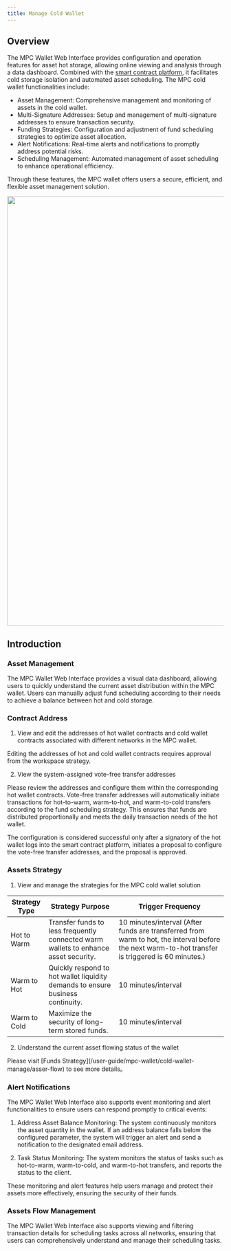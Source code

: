 ```yaml
---
title: Manage Cold Wallet
---
```


## Overview



The MPC Wallet Web Interface provides configuration and operation features for asset hot storage, allowing online viewing and analysis through a data dashboard. Combined with the [smart contract platform](https://cold.keysecure.io), it facilitates cold storage isolation and automated asset scheduling. The MPC cold wallet functionalities include:

- Asset Management: Comprehensive management and monitoring of assets in the cold wallet.
- Multi-Signature Addresses: Setup and management of multi-signature addresses to ensure transaction security.
- Funding Strategies: Configuration and adjustment of fund scheduling strategies to optimize asset allocation.
- Alert Notifications: Real-time alerts and notifications to promptly address potential risks.
- Scheduling Management: Automated management of asset scheduling to enhance operational efficiency.

Through these features, the MPC wallet offers users a secure, efficient, and flexible asset management solution.


<div className="w-full flex items-center justify-center">
    <img src="/images/help-center/coldoperatingen.jpeg" width="1000"/>
</div>




## Introduction

### Asset Management 

The MPC Wallet Web Interface provides a visual data dashboard, allowing users to quickly understand the current asset distribution within the MPC wallet. Users can manually adjust fund scheduling according to their needs to achieve a balance between hot and cold storage.



### Contract Address
1. View and edit the addresses of hot wallet contracts and cold wallet contracts associated with different networks in the MPC wallet.


<Note>
Editing the addresses of hot and cold wallet contracts requires approval from the workspace strategy.


</Note>

2. View the system-assigned vote-free transfer addresses

Please review the addresses and configure them within the corresponding hot wallet contracts. Vote-free transfer addresses will automatically initiate transactions for hot-to-warm, warm-to-hot, and warm-to-cold transfers according to the fund scheduling strategy. This ensures that funds are distributed proportionally and meets the daily transaction needs of the hot wallet.




<Note>
The configuration is considered successful only after a signatory of the hot wallet logs into the smart contract platform, initiates a proposal to configure the vote-free transfer addresses, and the proposal is approved.


</Note>


### Assets Strategy

1. View and manage the strategies for the MPC cold wallet solution



Strategy Type | Strategy Purpose | Trigger Frequency|
------- | ------- | ------- |
Hot to Warm |Transfer funds to less frequently connected warm wallets to enhance asset security.|10 minutes/interval (After funds are transferred from warm to hot, the interval before the next warm-to-hot transfer is triggered is 60 minutes.)| 
Warm to Hot|Quickly respond to hot wallet liquidity demands to ensure business continuity.| 10 minutes/interval|
Warm to Cold | Maximize the security of long-term stored funds.|10 minutes/interval|





2. Understand the current asset flowing status of the wallet


<Tip> 
Please visit [Funds Strategy](/user-guide/mpc-wallet/cold-wallet-manage/asser-flow) to see more details。
</Tip>



### Alert Notifications


The MPC Wallet Web Interface also supports event monitoring and alert functionalities to ensure users can respond promptly to critical events:

1. Address Asset Balance Monitoring: The system continuously monitors the asset quantity in the wallet. If an address balance falls below the configured parameter, the system will trigger an alert and send a notification to the designated email address.

2. Task Status Monitoring: The system monitors the status of tasks such as hot-to-warm, warm-to-cold, and warm-to-hot transfers, and reports the status to the client.

These monitoring and alert features help users manage and protect their assets more effectively, ensuring the security of their funds.





### Assets Flow Management
The MPC Wallet Web Interface also supports viewing and filtering transaction details for scheduling tasks across all networks, ensuring that users can comprehensively understand and manage their scheduling tasks.


